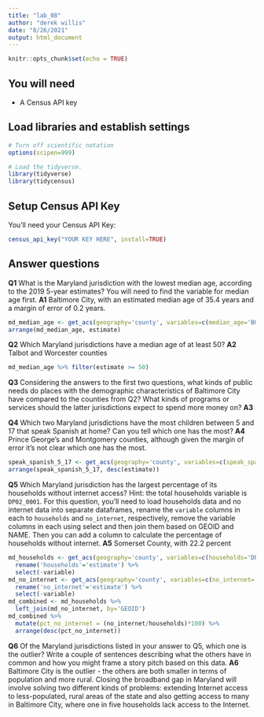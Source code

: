 ```yaml
---
title: "lab_08"
author: "derek willis"
date: "8/26/2021"
output: html_document
---
```


```r
knitr::opts_chunk$set(echo = TRUE)
```

## You will need

* A Census API key

## Load libraries and establish settings
```r
# Turn off scientific notation
options(scipen=999)

# Load the tidyverse.
library(tidyverse)
library(tidycensus)
```

## Setup Census API Key

You'll need your Census API Key:

```r
census_api_key("YOUR KEY HERE", install=TRUE)
```

## Answer questions

**Q1** What is the Maryland jurisdiction with the lowest median age, according to the 2019 5-year estimates? You will need to find the variable for median age first.
**A1** Baltimore City, with an estimated median age of 35.4 years and a margin of error of 0.2 years.

```r
md_median_age <- get_acs(geography='county', variables=c(median_age='B01002_001'), state='MD')
arrange(md_median_age, estimate)
```

**Q2** Which Maryland jurisdictions have a median age of at least 50?
**A2** Talbot and Worcester counties

```r
md_median_age %>% filter(estimate >= 50)
```

**Q3** Considering the answers to the first two questions, what kinds of public needs do places with the demographic characteristics of Baltimore City have compared to the counties from Q2? What kinds of programs or services should the latter jurisdictions expect to spend more money on?
**A3**

**Q4** Which two Maryland jurisdictions have the most children between 5 and 17 that speak Spanish at home? Can you tell which one has the most?
**A4** Prince George's and Montgomery counties, although given the margin of error it's not clear which one has the most.

```r
speak_spanish_5_17 <- get_acs(geography='county', variables=c(speak_spanish_5_17='B16007_004'), state='MD')
arrange(speak_spanish_5_17, desc(estimate))
```

**Q5** Which Maryland jurisdiction has the largest percentage of its households without internet access? Hint: the total households variable is `DP02_0001`. For this question, you'll need to load households data and no internet data into separate dataframes, rename the `variable` columns in each to `households` and `no_internet`, respectively, remove the variable columns in each using select and then join them based on GEOID and NAME. Then you can add a column to calculate the percentage of households without internet.
**A5** Somerset County, with 22.2 percent

```r
md_households <- get_acs(geography='county', variables=c(households='DP02_0001'), state='MD') %>%
  rename('households'='estimate') %>%
  select(-variable)
md_no_internet <- get_acs(geography='county', variables=c(no_internet='B28002_013'), state='MD') %>%
  rename('no_internet'='estimate') %>%
  select(-variable)
md_combined <- md_households %>%
  left_join(md_no_internet, by='GEOID')
md_combined %>%
  mutate(pct_no_internet = (no_internet/households)*100) %>%
  arrange(desc(pct_no_internet))
```

**Q6** Of the Maryland jurisdictions listed in your answer to Q5, which one is the outlier? Write a couple of sentences describing what the others have in common and how you might frame a story pitch based on this data.
**A6** Baltimore City is the outlier - the others are both smaller in terms of population and more rural. Closing the broadband gap in Maryland will involve solving two different kinds of problems: extending Internet access to less-populated, rural areas of the state and also getting access to many in Baltimore City, where one in five households lack access to the Internet.
